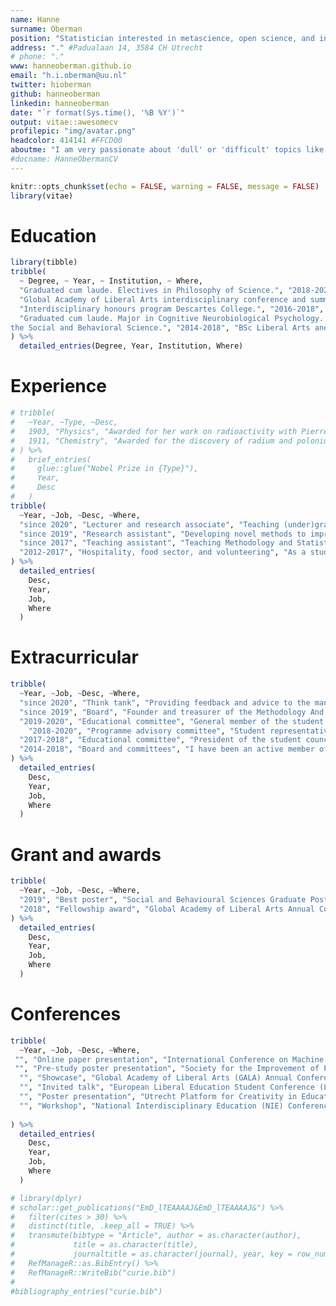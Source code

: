 ---
name: Hanne 
surname: Oberman
position: "Statistician interested in metascience, open science, and interdisciplinarity"
address: "." #Padualaan 14, 3584 CH Utrecht
# phone: "." 
www: hanneoberman.github.io
email: "h.i.oberman@uu.nl"
twitter: hioberman
github: hanneoberman
linkedin: hanneoberman
date: "`r format(Sys.time(), '%B %Y')`"
output: vitae::awesomecv
profilepic: "img/avatar.png"
headcolor: 414141 #FFCD00
aboutme: "I am very passionate about 'dull' or 'difficult' topics like statistics, programming, and philosophy of science. I'm motivated to use my enthusiasm and expertise to improve the quality of academic research and education. I aspire to (help others to) solve complex real-world problems that require insights from many disciplines and methodologies."
#docname: HanneObermanCV
---

```{r setup, include=FALSE}
knitr::opts_chunk$set(echo = FALSE, warning = FALSE, message = FALSE)
library(vitae)
```

<!-- # About me -->

<!--  * I am very passionate about 'dull' or 'difficult' topics like statistics, programming, and philosophy of science. -->
<!--  * I want to bring insights from different disciplines and methodologies together to solve complex real-world problems. -->
<!--  * I am motivated to .   -->



# Education

```{r}
library(tibble)
tribble(
  ~ Degree, ~ Year, ~ Institution, ~ Where,
  "Graduated cum laude. Electives in Philosophy of Science.", "2018-2020", "MSc Methodology and Statistics for the Behavioural, Biomedical and Social Sciences", "Utrecht University",
  "Global Academy of Liberal Arts interdisciplinary conference and summer school.", "2018", "Graduate Summer School", "Concordia University, Montreal",
  "Interdisciplinary honours program Descartes College.", "2016-2018", "Honours Degree", "Utrecht University",
  "Graduated cum laude. Major in Cognitive Neurobiological Psychology. Minor in Governance for Sustainable Development, and Methods and Statistics in
the Social and Behavioral Science.", "2014-2018", "BSc Liberal Arts and Sciences", "Utrecht University"
) %>% 
  detailed_entries(Degree, Year, Institution, Where)
```

# Experience

```{r}
# tribble(
#   ~Year, ~Type, ~Desc,
#   1903, "Physics", "Awarded for her work on radioactivity with Pierre Curie and Henri Becquerel",
#   1911, "Chemistry", "Awarded for the discovery of radium and polonium"
# ) %>% 
#   brief_entries(
#     glue::glue("Nobel Prize in {Type}"),
#     Year, 
#     Desc
#   )
tribble(
  ~Year, ~Job, ~Desc, ~Where,
  "since 2020", "Lecturer and research associate", "Teaching (under)graduate courses in statistics and data science. Researching missing data imputation and visualization. With Dr. Gerko Vink and Prof. Dr. Stef van Buuren. My aim is to develop interactive evaluation tools for incomplete data. I am proficient with the `R` package `{shiny}` and the `{golem}` framework for production-grade applications.", "Utrecht University",
  "since 2019", "Research assistant", "Developing novel methods to improve the validity of social scientific prediction. With Dr. Dong Nguyen and Dr. Daniel Oberski. My task was to develop a reproducible pipelne for natural language processing with `R` and `Python`. I mostly focussed on the prerequisites for 'pre-registration' of these kinds of analyses.", "Utrecht University",
  "since 2017", "Teaching assistant", "Teaching Methodology and Statistics and Experimental Psychology courses at all undergraduate levels. Tasks varied from practical supervision to lecturing, and from leading workgroups to grading assignments.", "Utrecht University",
  "2012-2017", "Hospitality, food sector, and volunteering", "As a student, I have always worked part-time in restaurants and at a sustainable food start-up. Next to that, I have volunteered at an animal shelter and several (cultural) festivals. Tasks include supervision of a team of 5-10 collegues, customer service, and account management.", "E.g., Dudok Rotterdam",
) %>%
  detailed_entries(
    Desc,
    Year,
    Job, 
    Where
  )
```

# Extracurricular
```{r}
tribble(
  ~Year, ~Job, ~Desc, ~Where,
  "since 2020", "Think tank", "Providing feedback and advice to the management teams of the Faculty of Social and Behavioural Sciences.", "Utrecht University",
  "since 2019", "Board", "Founder and treasurer of the Methodology And Statistics Alumni Society (MASAS). Tasks include planning events and developing the network.", "MASAS",
  "2019-2020", "Educational committee", "General member of the student council Faculty of Social and Behavioural Sciences  Research Masters.", "Utrecht University",
    "2018-2020", "Programme advisory committee", "Student representative Methodology and Statistics for the Behavioural, Biomedical and Social Sciences.", "Utrecht University",
  "2017-2018", "Educational committee", "President of the student council Liberal Arts and Sciences; vicepresident of the educational committee.", "Utrecht University",
  "2014-2018", "Board and committees", "I have been an active member of the study association Liberal Arts and Sciences, USLAS Atlas. Positions include vice-president of the association, president of the parents' day committee, secretary of the travel committee, and student-mentorship.", "USLAS Atlas",
) %>%
  detailed_entries(
    Desc,
    Year,
    Job, 
    Where
  )
```

# Grant and awards
```{r}
tribble(
  ~Year, ~Job, ~Desc, ~Where,
  "2019", "Best poster", "Social and Behavioural Sciences Graduate Poster Fair. Poster presentation about scientific practices around non-significant results: 'Will You Publish Null Papers?', in collaboration with Jerry Wenzel.", "Utrecht University",
  "2018", "Fellowship award", "Global Academy of Liberal Arts Annual Conference 'Creativity and the Liberal Arts' (HUMA 887).", "Concordia University, Montreal",
) %>%
  detailed_entries(
    Desc,
    Year,
    Job, 
    Where
  )
```

# Conferences
```{r}
tribble(
  ~Year, ~Job, ~Desc, ~Where,
 "", "Online paper presentation", "International Conference on Machine Learning (ICML) workshop 'ARTEMISS: The Art of Learning with Missing Values'. Title: 'Missing the Point: Non-Convergence in Iterative Imputation Algorithms'.", "ICML 2020",
 "", "Pre-study poster presentation", "Society for the Improvement of Psychological Science (SIPS) conference. Title: 'ShinyMICE: Developing a Missing Data Evaluation Suite (Master's Thesis Methodology and Statistics)'.", "SIPS 2019",
  "", "Showcase", "Global Academy of Liberal Arts (GALA) Annual Conference. Title 'Creativity and the Liberal Arts'.", "GALA 2018",
  "", "Invited talk", "European Liberal Education Student Conference (LESC). Title: 'Creating Creativity? Assessing adaptive expertise in Liberal Education students'.", "LESC 2017",
  "", "Poster presentation", "Utrecht Platform for Creativity in Education (UPCE) conference. Title: 'Assessing Adaptive Expertise in Higher Education Students'.", "UPCE 2016",
  "", "Workshop", "National Interdisciplinary Education (NIE) Conference. Title: 'The interdisciplinary research process in practice'.", "NIE 2016",
  
) %>%
  detailed_entries(
    Desc,
    Year,
    Job, 
    Where
  )
```

<!-- # Publications -->

```{r}
# library(dplyr)
# scholar::get_publications("EmD_lTEAAAAJ&EmD_lTEAAAAJ&") %>% 
#   filter(cites > 30) %>% 
#   distinct(title, .keep_all = TRUE) %>%
#   transmute(bibtype = "Article", author = as.character(author),
#             title = as.character(title),
#             journaltitle = as.character(journal), year, key = row_number()) %>% 
#   RefManageR::as.BibEntry() %>% 
#   RefManageR::WriteBib("curie.bib")
# 
#bibliography_entries("curie.bib")
```

